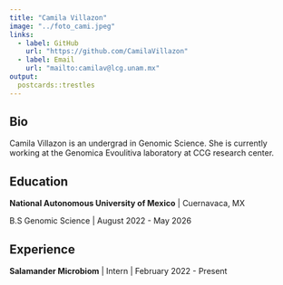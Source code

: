 ```yaml
---
title: "Camila Villazon"
image: "../foto_cami.jpeg"
links:
  - label: GitHub
    url: "https://github.com/CamilaVillazon"
  - label: Email
    url: "mailto:camilav@lcg.unam.mx"
output:
  postcards::trestles
---
```

 
## Bio

Camila Villazon is an undergrad in Genomic Science. She is currently working at the Genomica Evoulitiva laboratory at CCG research center.

## Education

**National Autonomous University of Mexico** | Cuernavaca, MX

B.S Genomic Science | August 2022 - May 2026


## Experience

**Salamander Microbiom** | Intern | February 2022 - Present

